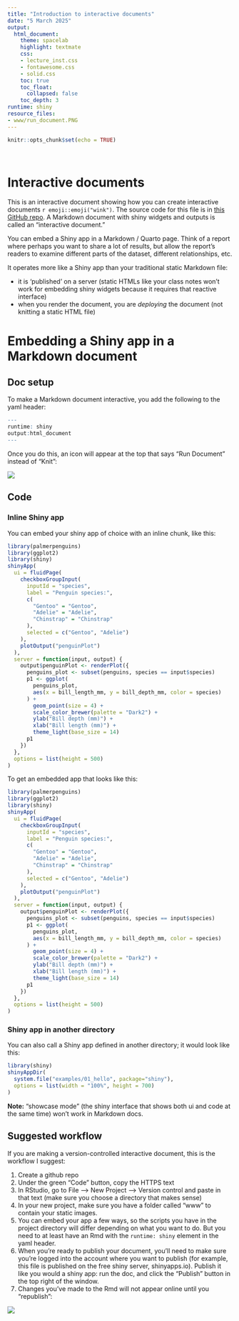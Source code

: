 ```yaml
---
title: "Introduction to interactive documents"
date: "5 March 2025"
output:
  html_document:
    theme: spacelab
    highlight: textmate
    css:
    - lecture_inst.css
    - fontawesome.css
    - solid.css
    toc: true
    toc_float:
      collapsed: false
    toc_depth: 3
runtime: shiny
resource_files:
- www/run_document.PNG
---
```


```r
knitr::opts_chunk$set(echo = TRUE)
```

<br>


# Interactive documents



This is an interactive document showing how you can create interactive documents `r emoji::emoji("wink")`. The source code for this file is in [this GitHub repo](https://github.com/MargaretSiple-NOAA/interactiveShinyNotes).
A
Markdown document with shiny widgets and outputs is called an "interactive document." 

You can embed a Shiny app in a Markdown / Quarto page. Think of a report where perhaps you want to share a lot of results, but allow the report's readers to examine different parts of the dataset, different relationships, etc.

It operates more like a Shiny app than your traditional static Markdown file:

- it is 'published' on a server (static HTMLs like your class notes won't work for embedding shiny widgets because it requires that reactive interface)
- when you render the document, you are *deploying* the document (not knitting a static HTML file)

# Embedding a Shiny app in a Markdown document

## Doc setup

To make a Markdown document interactive, you add the following to the yaml header:

```r
---
runtime: shiny
output:html_document
---
```

Once you do this, an icon will appear at the top that says "Run Document" instead of "Knit":

![](www/run_document.PNG)

## Code

### Inline Shiny app

You can embed your shiny app of choice with an inline chunk, like this:

```r
library(palmerpenguins)
library(ggplot2)
library(shiny)
shinyApp(
  ui = fluidPage(
    checkboxGroupInput(
      inputId = "species",
      label = "Penguin species:",
      c(
        "Gentoo" = "Gentoo",
        "Adelie" = "Adelie",
        "Chinstrap" = "Chinstrap"
      ),
      selected = c("Gentoo", "Adelie")
    ),
    plotOutput("penguinPlot")
  ),
  server = function(input, output) {
    output$penguinPlot <- renderPlot({
      penguins_plot <- subset(penguins, species == input$species)
      p1 <- ggplot(
        penguins_plot,
        aes(x = bill_length_mm, y = bill_depth_mm, color = species)
      ) +
        geom_point(size = 4) +
        scale_color_brewer(palette = "Dark2") +
        ylab("Bill depth (mm)") +
        xlab("Bill length (mm)") +
        theme_light(base_size = 14)
      p1
    })
  },
  options = list(height = 500)
)
```

To get an embedded app that looks like this:
```r
library(palmerpenguins)
library(ggplot2)
library(shiny)
shinyApp(
  ui = fluidPage(
    checkboxGroupInput(
      inputId = "species",
      label = "Penguin species:",
      c(
        "Gentoo" = "Gentoo",
        "Adelie" = "Adelie",
        "Chinstrap" = "Chinstrap"
      ),
      selected = c("Gentoo", "Adelie")
    ),
    plotOutput("penguinPlot")
  ),
  server = function(input, output) {
    output$penguinPlot <- renderPlot({
      penguins_plot <- subset(penguins, species == input$species)
      p1 <- ggplot(
        penguins_plot,
        aes(x = bill_length_mm, y = bill_depth_mm, color = species)
      ) +
        geom_point(size = 4) +
        scale_color_brewer(palette = "Dark2") +
        ylab("Bill depth (mm)") +
        xlab("Bill length (mm)") +
        theme_light(base_size = 14)
      p1
    })
  },
  options = list(height = 500)
)
```

### Shiny app in another directory 

You can also call a Shiny app defined in another directory; it would look like this:

```r
library(shiny)
shinyAppDir(
  system.file("examples/01_hello", package="shiny"),
  options = list(width = "100%", height = 700)
)
```


<div class="boxy boxy-orange boxy-lightbulb">
**Note:** "showcase mode" (the shiny interface that shows both ui and code at the same time) won't work in Markdown docs.
</div>


## Suggested workflow

If you are making a version-controlled interactive document, this is the workflow I suggest:

1) Create a github repo
2) Under the green "Code" button, copy the HTTPS text
3) In RStudio, go to File --> New Project --> Version control and paste in that text (make sure you choose a directory that makes sense)
4) In your new project, make sure you have a folder called "www" to contain your static images. 
5) You can embed your app a few ways, so the scripts you have in the project directory will differ depending on what you want to do. But you need to at least have an Rmd with the `runtime: shiny` element in the yaml header.
6) When you're ready to publish your document, you'll need to make sure you're logged into the account where you want to publish (for example, this file is published on the free shiny server, shinyapps.io). Publish it like you would a shiny app: run the doc, and click the "Publish" button in the top right of the window. 
7) Changes you've made to the Rmd will not appear online until you "republish":

![](www/republish.PNG)

